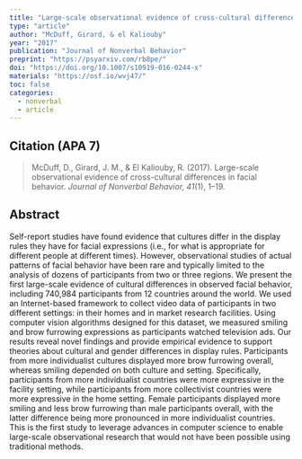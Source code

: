 ---
title: "Large-scale observational evidence of cross-cultural differences in facial behavior"
type: "article"
author: "McDuff, Girard, & el Kaliouby"
year: "2017"
publication: "Journal of Nonverbal Behavior"
preprint: "https://psyarxiv.com/rb8pe/"
doi: "https://doi.org/10.1007/s10919-016-0244-x"
materials: "https://osf.io/wvj47/"
toc: false
categories:
  - nonverbal
  - article
---

## Citation (APA 7)

> McDuff, D., Girard, J. M., & El Kaliouby, R. (2017). Large-scale observational evidence of cross-cultural differences in facial behavior. *Journal of Nonverbal Behavior, 41*(1), 1–19.


## Abstract

Self-report studies have found evidence that cultures differ in the display rules they have for facial expressions (i.e., for what is appropriate for different people at different times). However, observational studies of actual patterns of facial behavior have been rare and typically limited to the analysis of dozens of participants from two or three regions. We present the first large-scale evidence of cultural differences in observed facial behavior, including 740,984 participants from 12 countries around the world. We used an Internet-based framework to collect video data of participants in two different settings: in their homes and in market research facilities. Using computer vision algorithms designed for this dataset, we measured smiling and brow furrowing expressions as participants watched television ads. Our results reveal novel findings and provide empirical evidence to support theories about cultural and gender differences in display rules. Participants from more individualist cultures displayed more brow furrowing overall, whereas smiling depended on both culture and setting. Specifically, participants from more individualist countries were more expressive in the facility setting, while participants from more collectivist countries were more expressive in the home setting. Female participants displayed more smiling and less brow furrowing than male participants overall, with the latter difference being more pronounced in more individualist countries. This is the first study to leverage advances in computer science to enable large-scale observational research that would not have been possible using traditional methods.
